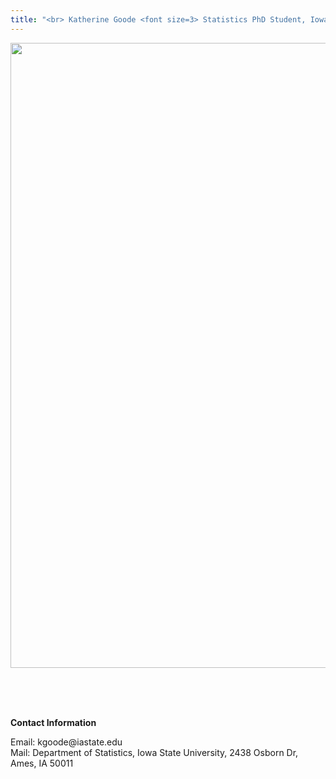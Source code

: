 ```yaml
---
title: "<br> Katherine Goode <font size=3> Statistics PhD Student, Iowa State University</font>"
---
```


<img src="/images/gl.png" width = 1000 />

<br>
<br>
<br>

**Contact Information**

Email: kgoode@iastate.edu  
Mail: Department of Statistics, Iowa State University, 2438 Osborn Dr, Ames, IA 50011